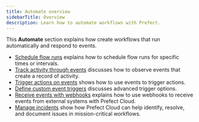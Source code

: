 ```yaml
---
title: Automate overview
sidebarTitle: Overview
description: Learn how to automate workflows with Prefect.
---
```


This **Automate** section explains how create workflows that run automatically and respond to events.

- [Schedule flow runs](automate/add-schedules/) explains how to schedule flow runs for specific times or intervals.
- [Track activity through events](automate/events/events/) discusses how to observe events that create a record of activity.
- [Trigger actions on events](automate/events/automations-triggers/) shows how to use events to trigger actions.
- [Define custom event triggers](automate/events/custom-triggers/) discusses advanced trigger options.
- [Receive events with webhooks](automate/events/webhook-triggers/) explains how to use webhooks to receive events from external systems with Prefect Cloud.
- [Manage incidents](automate/incidents/) show how Prefect Cloud can help identify, resolve, and document issues in mission-critical workflows.
